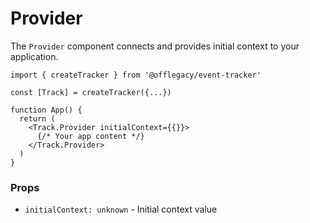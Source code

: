 # Provider

The `Provider` component connects and provides initial context to your application.

```tsx
import { createTracker } from '@offlegacy/event-tracker'

const [Track] = createTracker({...})

function App() {
  return (
    <Track.Provider initialContext={{}}>
      {/* Your app content */}
    </Track.Provider>
  )
}
```

### Props

- `initialContext: unknown` - Initial context value
